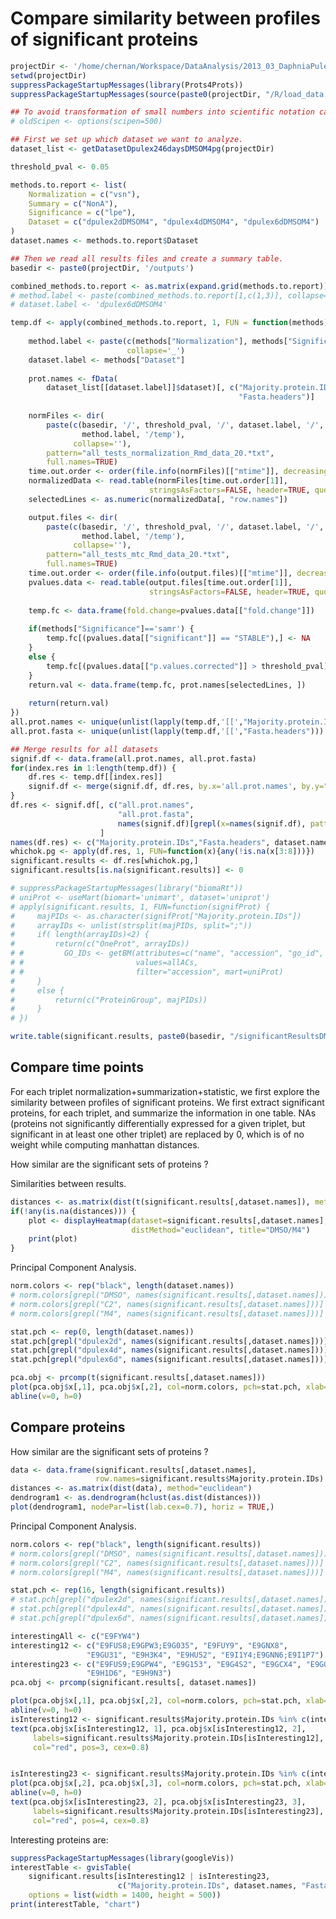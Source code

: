 Compare similarity between profiles of significant proteins
======================================================================
    
```r
projectDir <- '/home/chernan/Workspace/DataAnalysis/2013_03_DaphniaPulex'
setwd(projectDir)
suppressPackageStartupMessages(library(Prots4Prots))
suppressPackageStartupMessages(source(paste0(projectDir, "/R/load_data.R")))

## To avoid transformation of small numbers into scientific notation causing incompatibilities with further sorting methods (googleVis by ex.)
# oldScipen <- options(scipen=500)
```


```r
## First we set up which dataset we want to analyze.
dataset_list <- getDatasetDpulex246daysDMSOM4pg(projectDir)

threshold_pval <- 0.05

methods.to.report <- list(
    Normalization = c("vsn"), 
    Summary = c("NonA"), 
    Significance = c("lpe"), 
    Dataset = c("dpulex2dDMSOM4", "dpulex4dDMSOM4", "dpulex6dDMSOM4")
)
dataset.names <- methods.to.report$Dataset
```

```r
## Then we read all results files and create a summary table.
basedir <- paste0(projectDir, '/outputs')

combined_methods.to.report <- as.matrix(expand.grid(methods.to.report))
# method.label <- paste(combined_methods.to.report[1,c(1,3)], collapse='_')
# dataset.label <- 'dpulex6dDMSOM4'

temp.df <- apply(combined_methods.to.report, 1, FUN = function(methods) {
    
    method.label <- paste(c(methods["Normalization"], methods["Significance"]), 
                          collapse='_')
    dataset.label <- methods["Dataset"]
    
    prot.names <- fData(
        dataset_list[[dataset.label]]$dataset)[, c("Majority.protein.IDs", 
                                                   "Fasta.headers")]
    
    normFiles <- dir(
        paste(c(basedir, '/', threshold_pval, '/', dataset.label, '/', 
                method.label, '/temp'), 
              collapse=''), 
        pattern="all_tests_normalization_Rmd_data_20.*txt", 
        full.names=TRUE)
    time.out.order <- order(file.info(normFiles)[["mtime"]], decreasing = TRUE)
    normalizedData <- read.table(normFiles[time.out.order[1]],
                               stringsAsFactors=FALSE, header=TRUE, quote='"', row.names=NULL)
    selectedLines <- as.numeric(normalizedData[, "row.names"])

    output.files <- dir(
        paste(c(basedir, '/', threshold_pval, '/', dataset.label, '/', 
                method.label, '/temp'), 
              collapse=''), 
        pattern="all_tests_mtc_Rmd_data_20.*txt", 
        full.names=TRUE)
    time.out.order <- order(file.info(output.files)[["mtime"]], decreasing = TRUE)
    pvalues.data <- read.table(output.files[time.out.order[1]],
                               stringsAsFactors=FALSE, header=TRUE, quote='"')
    
    temp.fc <- data.frame(fold.change=pvalues.data[["fold.change"]])
    
    if(methods["Significance"]=='samr') {
        temp.fc[(pvalues.data[["significant"]] == "STABLE"),] <- NA
    }
    else {
        temp.fc[(pvalues.data[["p.values.corrected"]] > threshold_pval),] <- NA
    }
    return.val <- data.frame(temp.fc, prot.names[selectedLines, ])
    
    return(return.val)
})
all.prot.names <- unique(unlist(lapply(temp.df,'[[',"Majority.protein.IDs")))
all.prot.fasta <- unique(unlist(lapply(temp.df,'[[',"Fasta.headers")))

## Merge results for all datasets
signif.df <- data.frame(all.prot.names, all.prot.fasta)
for(index.res in 1:length(temp.df)) {
    df.res <- temp.df[[index.res]]
    signif.df <- merge(signif.df, df.res, by.x='all.prot.names', by.y="Majority.protein.IDs", all.x=TRUE, suffixes=c('',index.res))
}
df.res <- signif.df[, c("all.prot.names", 
                        "all.prot.fasta", 
                        names(signif.df)[grepl(x=names(signif.df), pattern="fold.change")])
                    ]
names(df.res) <- c("Majority.protein.IDs","Fasta.headers", dataset.names)
whichok.pg <- apply(df.res, 1, FUN=function(x){any(!is.na(x[3:8]))})
significant.results <- df.res[whichok.pg,]
significant.results[is.na(significant.results)] <- 0

# suppressPackageStartupMessages(library("biomaRt"))
# uniProt <- useMart(biomart='unimart', dataset='uniprot')
# apply(significant.results, 1, FUN=function(signifProt) {
#     majPIDs <- as.character(signifProt["Majority.protein.IDs"])
#     arrayIDs <- unlist(strsplit(majPIDs, split=";"))
#     if( length(arrayIDs)<2) {
#         return(c("OneProt", arrayIDs))
# #         GO_IDs <- getBM(attributes=c("name", "accession", "go_id", "go_name"), 
# #                         values=allACs, 
# #                         filter="accession", mart=uniProt)        
#     }
#     else {
#         return(c("ProteinGroup", majPIDs))
#     }
# })

write.table(significant.results, paste0(basedir, "/significantResultsDMSOM4.csv"))
```

Compare time points
--------------------------------------------------------------------------------

For each triplet normalization+summarization+statistic, we first explore the similarity between profiles of significant proteins.
We first extract significant proteins, for each triplet, and summarize the information in one table.
NAs (proteins not significantly differentially expressed for a given triplet, but significant in at least one other triplet) are replaced by 0, which is of no weight while computing manhattan distances.

How similar are the significant sets of proteins ?


Similarities between results.

```r
distances <- as.matrix(dist(t(significant.results[,dataset.names]), method="euclidean"))
if(!any(is.na(distances))) {
    plot <- displayHeatmap(dataset=significant.results[,dataset.names], 
                           distMethod="euclidean", title="DMSO/M4")
    print(plot)
}
```

Principal Component Analysis.

```r
norm.colors <- rep("black", length(dataset.names))
# norm.colors[grepl("DMSO", names(significant.results[,dataset.names]))] <- "red"
# norm.colors[grepl("C2", names(significant.results[,dataset.names]))] <- "darkred"
# norm.colors[grepl("M4", names(significant.results[,dataset.names]))] <- "orange"

stat.pch <- rep(0, length(dataset.names))
stat.pch[grepl("dpulex2d", names(significant.results[,dataset.names]))] <- 8 #star
stat.pch[grepl("dpulex4d", names(significant.results[,dataset.names]))] <- 17 #triangle
stat.pch[grepl("dpulex6d", names(significant.results[,dataset.names]))] <- 15 #square

pca.obj <- prcomp(t(significant.results[,dataset.names]))
plot(pca.obj$x[,1], pca.obj$x[,2], col=norm.colors, pch=stat.pch, xlab="PC1", ylab="PC2")
abline(v=0, h=0)
```

Compare proteins
--------------------------------------------------------------------------------

How similar are the significant sets of proteins ?

```r
data <- data.frame(significant.results[,dataset.names],
                   row.names=significant.results$Majority.protein.IDs)
distances <- as.matrix(dist(data), method="euclidean")
dendrogram1 <- as.dendrogram(hclust(as.dist(distances)))
plot(dendrogram1, nodePar=list(lab.cex=0.7), horiz = TRUE,)
```

Principal Component Analysis.

```r
norm.colors <- rep("black", length(significant.results))
# norm.colors[grepl("DMSO", names(significant.results[,dataset.names]))] <- "red"
# norm.colors[grepl("C2", names(significant.results[,dataset.names]))] <- "darkred"
# norm.colors[grepl("M4", names(significant.results[,dataset.names]))] <- "orange"

stat.pch <- rep(16, length(significant.results))
# stat.pch[grepl("dpulex2d", names(significant.results[,dataset.names]))] <- 8 #star
# stat.pch[grepl("dpulex4d", names(significant.results[,dataset.names]))] <- 17 #triangle
# stat.pch[grepl("dpulex6d", names(significant.results[,dataset.names]))] <- 15 #square

interestingAll <- c("E9FYW4")
interesting12 <- c("E9FUS8;E9GPW3;E9G035", "E9FUY9", "E9GNX8", 
                 "E9GU31", "E9H3K4", "E9HU52", "E9I1Y4;E9GNN6;E9I1P7")
interesting23 <- c("E9FUS9;E9GPW4", "E9G153", "E9G4S2", "E9GCX4", "E9GQQ2", 
                 "E9H1D6", "E9H9N3")
pca.obj <- prcomp(significant.results[, dataset.names])

plot(pca.obj$x[,1], pca.obj$x[,2], col=norm.colors, pch=stat.pch, xlab="PC1", ylab="PC2")
abline(v=0, h=0)
isInteresting12 <- significant.results$Majority.protein.IDs %in% c(interestingAll, interesting12)
text(pca.obj$x[isInteresting12, 1], pca.obj$x[isInteresting12, 2], 
     labels=significant.results$Majority.protein.IDs[isInteresting12], 
     col="red", pos=3, cex=0.8)


isInteresting23 <- significant.results$Majority.protein.IDs %in% c(interestingAll, interesting23)
plot(pca.obj$x[,2], pca.obj$x[,3], col=norm.colors, pch=stat.pch, xlab="PC2", ylab="PC3")
abline(v=0, h=0)
text(pca.obj$x[isInteresting23, 2], pca.obj$x[isInteresting23, 3], 
     labels=significant.results$Majority.protein.IDs[isInteresting23], 
     col="red", pos=4, cex=0.8)
```

Interesting proteins are:
```r
suppressPackageStartupMessages(library(googleVis))
interestTable <- gvisTable(
    significant.results[isInteresting12 | isInteresting23, 
                        c("Majority.protein.IDs", dataset.names, "Fasta.headers")], 
    options = list(width = 1400, height = 500))
print(interestTable, "chart")
```
